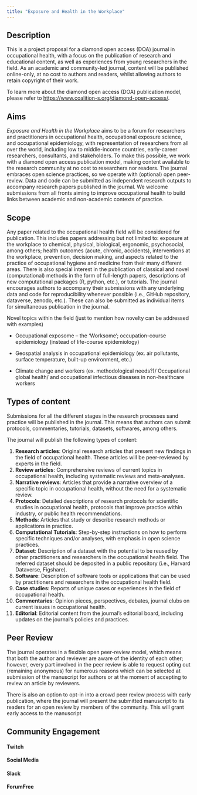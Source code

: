 ```yaml
---
title: "Exposure and Health in the Workplace"
---
```


## Description

This is a project proposal for a diamond open access (DOA) journal in occupational health, with a focus on the publication of research and educational content, as well as experiences from young researchers in the field. As an academic and community-led journal, content will be published online-only, at no cost to authors and readers, whilst allowing authors to retain copyright of their work.

To learn more about the diamond open access (DOA) publication model, please refer to <https://www.coalition-s.org/diamond-open-access/>.

## Aims

*Exposure and Health in the Workplace* aims to be a forum for researchers and practitioners in occupational health, occupational exposure science, and occupational epidemiology, with representation of researchers from all over the world, including low to middle-income countries, early-career researchers, consultants, and stakeholders. To make this possible, we work with a diamond open access publication model, making content available to the research community at no cost to researchers nor readers. The journal embraces open science practices, so we operate with (optional) open peer-review. Data and code can be submitted as independent research outputs to accompany research papers published in the journal. We welcome submissions from all fronts aiming to improve occupational health to build links between academic and non-academic contexts of practice.

## Scope

Any paper related to the occupational health field will be considered for publication. This includes papers addressing but not limited to: exposure at the workplace to chemical, physical, biological, ergonomic, psychosocial, among others; health outcomes (acute, chronic, accidents), interventions at the workplace, prevention, decision making, and aspects related to the practice of occupational hygiene and medicine from their many different areas. There is also special interest in the publication of classical and novel (computational) methods in the form of full-length papers, descriptions of new computational packages (R, python, etc.), or tutorials. The journal encourages authors to accompany their submissions with any underlying data and code for reproducibility whenever possible (i.e., GitHub repository, dataverse, zenodo, etc.). These can also be submitted as individual items for simultaneous publication in the journal.

Novel topics within the field (just to mention how novelty can be addressed with examples)

-   Occupational exposome – the ‘Worksome’; occupation-course epidemiology (instead of life-course epidemiology)

-   Geospatial analysis in occupational epidemiology (ex. air pollutants, surface temperature, built-up environment, etc.)

-   Climate change and workers (ex. methodological needs?)/ Occupational global health/ and occupational infectious diseases in non-healthcare workers

## Types of content

Submissions for all the different stages in the research processes sand practice will be published in the journal. This means that authors can submit protocols, commentaries, tutorials, datasets, softwares, among others.

The journal will publish the following types of content:

1.  **Research articles**: Original research articles that present new findings in the field of occupational health. These articles will be peer-reviewed by experts in the field.
2.  **Review articles**: Comprehensive reviews of current topics in occupational health, including systematic reviews and meta-analyses.
3.  **Narrative reviews**: Articles that provide a narrative overview of a specific topic in occupational health, without the need for a systematic review.
4.  **Protocols**: Detailed descriptions of research protocols for scientific studies in occupational health, protocols that improve practice within industry, or public health recommendations.
5.  **Methods**: Articles that study or describe research methods or applications in practice.
6.  **Computational Tutorials**: Step-by-step instructions on how to perform specific techniques and/or analyses, with emphasis in open science practices.
7.  **Dataset**: Description of a dataset with the potential to be reused by other practitioners and researchers in the occupational health field. The referred dataset should be deposited in a public repository (i.e., Harvard Dataverse, Figshare).
8.  **Software**: Description of software tools or applications that can be used by practitioners and researchers in the occupational health field.
9.  **Case studies**: Reports of unique cases or experiences in the field of occupational health.
10. **Commentaries**: Opinion pieces, perspectives, debates, journal clubs on current issues in occupational health.
11. **Editorial**: Editorial content from the journal's editorial board, including updates on the journal's policies and practices.

## Peer Review

The journal operates in a flexible open peer-review model, which means that both the author and reviewer are aware of the identity of each other; however, every part involved in the peer review is able to request opting out (remaining anonymous) for numerous reasons which can be selected at submission of the manuscript for authors or at the moment of accepting to review an article by reviewers.

There is also an option to opt-in into a crowd peer review process with early publication, where the journal will present the submitted manuscript to its readers for an open review by members of the community. This will grant early access to the manuscript

## Community Engagement

#### Twitch

#### Social Media

#### Slack

#### ForumFree
